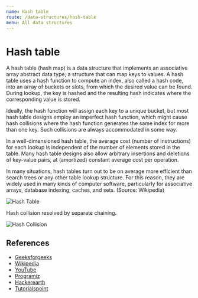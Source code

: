 ```yaml
---
name: Hash table
route: /data-structures/hash-table
menu: All data structures
---
```


# Hash table

A hash table (hash map) is a data structure that implements an associative array abstract
data type, a structure that can map keys to values. A hash table uses a hash function to
compute an index, also called a hash code, into an array of buckets or slots, from which
the desired value can be found. During lookup, the key is hashed and the resulting hash
indicates where the corresponding value is stored.

Ideally, the hash function will assign each key to a unique bucket, but most hash table
designs employ an imperfect hash function, which might cause hash collisions where the
hash function generates the same index for more than one key. Such collisions are always
accommodated in some way.

In a well-dimensioned hash table, the average cost (number of instructions) for each
lookup is independent of the number of elements stored in the table. Many hash table
designs also allow arbitrary insertions and deletions of key-value pairs, at (amortized)
constant average cost per operation.

In many situations, hash tables turn out to be on average more efficient than search trees
or any other table lookup structure. For this reason, they are widely used in many kinds
of computer software, particularly for associative arrays, database indexing, caches, and
sets. (Source: Wikipedia)

![Hash Table](https://upload.wikimedia.org/wikipedia/commons/7/7d/Hash_table_3_1_1_0_1_0_0_SP.svg)

Hash collision resolved by separate chaining.

![Hash Collision](https://upload.wikimedia.org/wikipedia/commons/d/d0/Hash_table_5_0_1_1_1_1_1_LL.svg)

## References

- [Geeksforgeeks](https://www.geeksforgeeks.org/hashing-data-structure/)
- [Wikipedia](https://en.wikipedia.org/wiki/Hash_table)
- [YouTube](https://www.youtube.com/watch?v=shs0KM3wKv8)
- [Programiz](https://www.programiz.com/dsa/hash-table)
- [Hackerearth](https://www.hackerearth.com/practice/data-structures/hash-tables/basics-of-hash-tables/tutorial/)
- [Tutorialspoint](https://www.tutorialspoint.com/data_structures_algorithms/hash_data_structure.htm)
